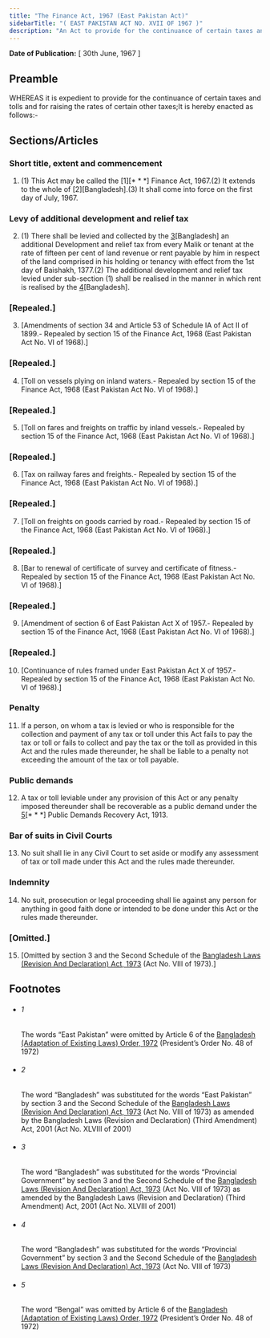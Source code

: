```yaml
---
title: "The Finance Act, 1967 (East Pakistan Act)"
sidebarTitle: "( EAST PAKISTAN ACT NO. XVII OF 1967 )"
description: "An Act to provide for the continuance of certain taxes and tolls and for raising the rates of certain other taxes."
---
```


**Date of Publication:** [ 30th June, 1967 ]

## Preamble

WHEREAS it is expedient to provide for the continuance of certain taxes and tolls and for raising the rates of certain other taxes;It is hereby enacted as follows:-

## Sections/Articles

### Short title, extent and commencement

1. (1) This Act may be called the [1][\* \* \*] Finance Act, 1967.(2) It extends to the whole of [2][Bangladesh].(3) It shall come into force on the first day of July, 1967.

### Levy of additional development and relief tax

2. (1) There shall be levied and collected by the [3](1)[Bangladesh] an additional Development and relief tax from every Malik or tenant at the rate of fifteen per cent of land revenue or rent payable by him in respect of the land comprised in his holding or tenancy with effect from the 1st day of Baishakh, 1377.(2) The additional development and relief tax levied under sub-section (1) shall be realised in the manner in which rent is realised by the [4](2)[Bangladesh].

### [Repealed.]

3. [Amendments of section 34 and Article 53 of Schedule IA of Act II of 1899.- Repealed by section 15 of the Finance Act, 1968 (East Pakistan Act No. VI of 1968).]

### [Repealed.]

4. [Toll on vessels plying on inland waters.- Repealed by section 15 of the Finance Act, 1968 (East Pakistan Act No. VI of 1968).]

### [Repealed.]

5. [Toll on fares and freights on traffic by inland vessels.- Repealed by section 15 of the Finance Act, 1968 (East Pakistan Act No. VI of 1968).]

### [Repealed.]

6. [Tax on railway fares and freights.- Repealed by section 15 of the Finance Act, 1968 (East Pakistan Act No. VI of 1968).]

### [Repealed.]

7. [Toll on freights on goods carried by road.- Repealed by section 15 of the Finance Act, 1968 (East Pakistan Act No. VI of 1968).]

### [Repealed.]

8. [Bar to renewal of certificate of survey and certificate of fitness.- Repealed by section 15 of the Finance Act, 1968 (East Pakistan Act No. VI of 1968).]

### [Repealed.]

9. [Amendment of section 6 of East Pakistan Act X of 1957.- Repealed by section 15 of the Finance Act, 1968 (East Pakistan Act No. VI of 1968).]

### [Repealed.]

10. [Continuance of rules framed under East Pakistan Act X of 1957.- Repealed by section 15 of the Finance Act, 1968 (East Pakistan Act No. VI of 1968).]

### Penalty

11. If a person, on whom a tax is levied or who is responsible for the collection and payment of any tax or toll under this Act fails to pay the tax or toll or fails to collect and pay the tax or the toll as provided in this Act and the rules made thereunder, he shall be liable to a penalty not exceeding the amount of the tax or toll payable.

### Public demands

12. A tax or toll leviable under any provision of this Act or any penalty imposed thereunder shall be recoverable as a public demand under the [5](1)[\* \* \*] Public Demands Recovery Act, 1913.

### Bar of suits in Civil Courts

13. No suit shall lie in any Civil Court to set aside or modify any assessment of tax or toll made under this Act and the rules made thereunder.

### Indemnity

14. No suit, prosecution or legal proceeding shall lie against any person for anything in good faith done or intended to be done under this Act or the rules made thereunder.

### [Omitted.]

15. [Omitted by section 3 and the Second Schedule of the [Bangladesh Laws (Revision And Declaration) Act, 1973](/act-430.html "Bangladesh Laws (Revision And Declaration) Act, 1973") (Act No. VIII of 1973).]

## Footnotes

- ###### 1

  The words “East Pakistan” were omitted by Article 6 of the [Bangladesh (Adaptation of Existing Laws) Order, 1972](/act-388.html "Bangladesh (Adaptation of Existing Laws) Order, 1972 ") (President’s Order No. 48 of 1972)

- ###### 2

  The word “Bangladesh” was substituted for the words “East Pakistan” by section 3 and the Second Schedule of the [Bangladesh Laws (Revision And Declaration) Act, 1973](/act-430.html "Bangladesh Laws (Revision And Declaration) Act, 1973") (Act No. VIII of 1973) as amended by the Bangladesh Laws (Revision and Declaration) (Third Amendment) Act, 2001 (Act No. XLVIII of 2001)

- ###### 3

  The word “Bangladesh” was substituted for the words “Provincial Government” by section 3 and the Second Schedule of the [Bangladesh Laws (Revision And Declaration) Act, 1973](/act-430.html "Bangladesh Laws (Revision And Declaration) Act, 1973") (Act No. VIII of 1973) as amended by the Bangladesh Laws (Revision and Declaration) (Third Amendment) Act, 2001 (Act No. XLVIII of 2001)

- ###### 4

  The word “Bangladesh” was substituted for the words “Provincial Government” by section 3 and the Second Schedule of the [Bangladesh Laws (Revision And Declaration) Act, 1973](/act-430.html "Bangladesh Laws (Revision And Declaration) Act, 1973") (Act No. VIII of 1973)

- ###### 5

  The word “Bengal” was omitted by Article 6 of the [Bangladesh (Adaptation of Existing Laws) Order, 1972](/act-388.html "Bangladesh (Adaptation of Existing Laws) Order, 1972 ") (President’s Order No. 48 of 1972)
